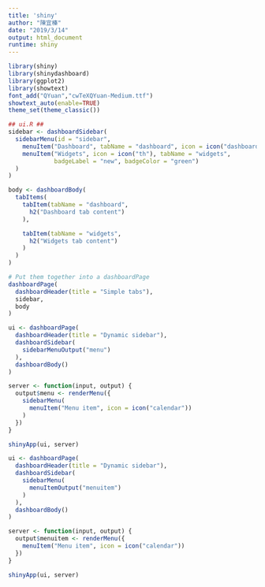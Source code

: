 ```yaml
---
title: 'shiny'
author: "陳宜榛"
date: "2019/3/14"
output: html_document
runtime: shiny
---
```

```r
library(shiny)
library(shinydashboard)
library(ggplot2)
library(showtext)
font_add("QYuan","cwTeXQYuan-Medium.ttf")
showtext_auto(enable=TRUE)
theme_set(theme_classic())
```


```r
## ui.R ##
sidebar <- dashboardSidebar(
  sidebarMenu(id = "sidebar",
    menuItem("Dashboard", tabName = "dashboard", icon = icon("dashboard")),
    menuItem("Widgets", icon = icon("th"), tabName = "widgets",
             badgeLabel = "new", badgeColor = "green")
  )
)

body <- dashboardBody(
  tabItems(
    tabItem(tabName = "dashboard",
      h2("Dashboard tab content")
    ),

    tabItem(tabName = "widgets",
      h2("Widgets tab content")
    )
  )
)

# Put them together into a dashboardPage
dashboardPage(
  dashboardHeader(title = "Simple tabs"),
  sidebar,
  body
)
```


```r
ui <- dashboardPage(
  dashboardHeader(title = "Dynamic sidebar"),
  dashboardSidebar(
    sidebarMenuOutput("menu")
  ),
  dashboardBody()
)

server <- function(input, output) {
  output$menu <- renderMenu({
    sidebarMenu(
      menuItem("Menu item", icon = icon("calendar"))
    )
  })
}

shinyApp(ui, server)
```

```r
ui <- dashboardPage(
  dashboardHeader(title = "Dynamic sidebar"),
  dashboardSidebar(
    sidebarMenu(
      menuItemOutput("menuitem")
    )
  ),
  dashboardBody()
)

server <- function(input, output) {
  output$menuitem <- renderMenu({
    menuItem("Menu item", icon = icon("calendar"))
  })
}

shinyApp(ui, server)
```

